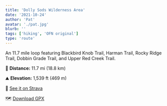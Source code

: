 ```yaml
---
title: 'Dolly Sods Wilderness Area'
date: '2021-10-24'
author: 'Pat'
avatar: './pat.jpg'
blurb: ''
tags: ['hiking', 'OFN original']
type: 'route'
---
```


An 11.7 mile loop featuring Blackbird Knob Trail, Harman Trail, Rocky Ridge Trail, Dobbin Grade Trail, and Upper Red Creek Trail.

🥾 **Distance:** 11.7 mi (18.8 km) 

⛰ **Elevation:** 1,539 ft (469 m)

📍 [See it on Strava](https://www.strava.com/activities/5491860444)

🗺 [Download GPX](https://github.com/OutdoorFunNetwork/GPX-Library/raw/main/hiking/data/dolly-sods.gpx)
